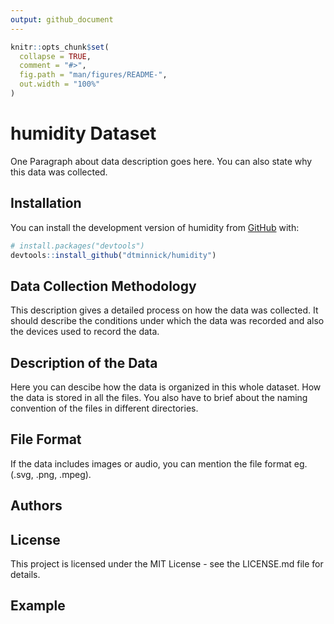 ```yaml
---
output: github_document
---
```


<!-- README.md is generated from README.Rmd. Please edit that file -->

```r
knitr::opts_chunk$set(
  collapse = TRUE,
  comment = "#>",
  fig.path = "man/figures/README-",
  out.width = "100%"
)
```

# humidity Dataset

<!-- badges: start -->
<!-- badges: end -->

One Paragraph about data description goes here. You can also state why this data was collected.

## Installation

You can install the development version of humidity from [GitHub](https://github.com/) with:

``` r
# install.packages("devtools")
devtools::install_github("dtminnick/humidity")
```

## Data Collection Methodology

This description gives a detailed process on how the data was collected. It should describe the conditions under which the data was recorded and also the devices used to record the data.

## Description of the Data

Here you can descibe how the data is organized in this whole dataset. How the data is stored in all the files. You also have to brief about the naming convention of the files in different directories.

## File Format

If the data includes images or audio, you can mention the file format eg.(.svg, .png, .mpeg).

## Authors



## License

This project is licensed under the MIT License - see the LICENSE.md file for details.

## Example


